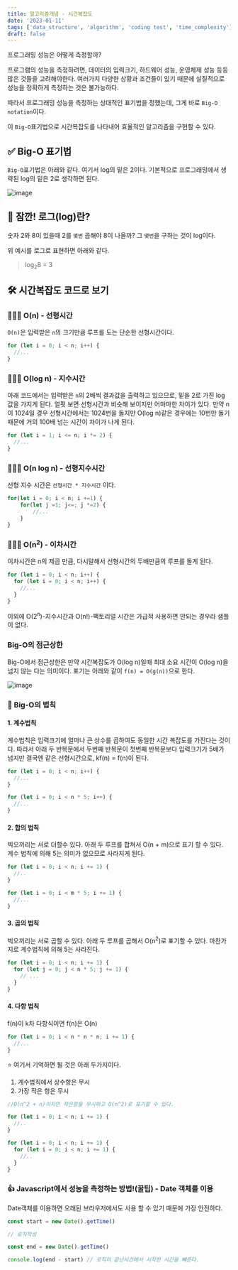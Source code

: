 ```yaml
---
title: 알고리즘개념 - 시간복잡도
date: '2023-01-11'
tags: ['data_structure', 'algorithm', 'coding test', 'time_complexity']
draft: false
---
```


프로그래밍 성능은 어떻게 측정할까?

프로그램의 성능을 측정하려면, 데이터의 입력크기, 하드웨어 성능, 운영체제 성능 등등 많은 것들을 고려해야한다. 여러가지 다양한 상황과 조건들이 있기 때문에 실질적으로 성능을 정확하게 측정하는 것은 불가능하다.

따라서 프로그래밍 성능을 측정하는 상대적인 표기법을 정했는데, 그게 바로 `Big-O notation`이다.

이 `Big-O`표기법으로 시간복잡도를 나타내어 효율적인 알고리즘을 구현할 수 있다.

## ✅ Big-O 표기법

`Big-O`표기법은 아래와 같다. 여기서 log의 밑은 2이다. 기본적으로 프로그래밍에서 생략된 log의 밑은 2로 생각하면 된다.

![image](https://user-images.githubusercontent.com/72537762/211775917-37e0ddb3-1a43-4e69-b1e9-5c7bab847ad9.png)

## 👋 잠깐! 로그(log)란?

숫자 2와 8이 있을때 2를 `몇번` 곱해야 8이 나올까? 그 `몇번`을 구하는 것이 log이다.

위 예시를 로그로 표현하면 아래와 같다.

> log<sub>2</sub>8 = 3

## 🛠 시간복잡도 코드로 보기

### 👷🏾‍♀️ O(n) - 선형시간

`O(n)`은 입력받은 `n`의 크기만큼 루프를 도는 단순한 선형시간이다.

```javascript
for (let i = 0; i < n; i++) {
  //...
}
```

### 👷🏾‍♀️ O(log n) - 지수시간

아래 코드에서는 입력받은 `n`의 2배씩 결과값을 출력하고 있으므로, 밑을 2로 가진 log 값을 가지게 된다.
얼핏 보면 선형시간과 비슷해 보이지만 어마마한 차이가 있다. 만약 n이 1024일 경우 선형시간에서는 1024번을 돌지만 O(log n)같은 경우에는 10번만 돌기 때문에 거의 100배 넘는 시간이 차이가 나게 된다.

```javascript
for (let i = 1; i <= n; i *= 2) {
  //...
}
```

### 👷🏾‍♀️ O(n log n) - 선형지수시간

선형 지수 시간은 `선형시간 * 지수시간` 이다.

```javascript
for(let i = 0; i < n; i +=1) {
	for(let j =1; j<=; j *=2) {
		//...
	}
}
```

### 👷🏾‍♀️ O(n<sup>2</sup>) - 이차시간

이차시간은 n의 제곱 만큼, 다시말해서 선형시간의 두배만큼의 루프를 돌게 된다.

```javascript
for (let i = 0; i < n; i++) {
  for (let i = 0; i < n; i++) {
    //...
  }
}
```

이외에 O(2<sup>n</sup>)-지수시간과 O(n!)-팩토리얼 시간은 가급적 사용하면 안되는 경우라 샘플이 없다.

### Big-O의 점근상한

Big-O에서 점근상한은 만약 시간복잡도가 O(log n)일때 최대 소요 시간이 O(log n)을 넘지 않는 다는 의미이다. 표기는 아래와 같이 `f(n) = O(g(n))`으로 한다.

![image](https://user-images.githubusercontent.com/72537762/211785386-f0ec4143-6fa1-424a-8800-84d159565381.png)

### 🧭 Big-O의 법칙

#### 1. 계수법칙

계수법칙은 입력크기에 얼마나 큰 상수를 곱하여도 동일한 시간 복잡도를 가진다는 것이다.
따라서 아래 두 반복문에서 두번째 반복문이 첫번째 반복문보다 입력크기가 5배가 넘지만
결국엔 같은 선형시간으로, kf(n) = f(n)이 된다.

```javascript
for (let i = 0; i < n; i++) {
  //...
}

for (let i = 0; i < n * 5; i++) {
  //...
}
```

#### 2. 합의 법칙

빅오끼리는 서로 더할수 있다. 아래 두 루프를 합쳐서 O(n + m)으로 표기 할 수 있다.
계수 법칙에 의해 5는 의미가 없으므로 사라지게 된다.

```javascript
for (let i = 0; i < n; i += 1) {
  //..
}

for (let i = 0; i < m * 5; i += 1) {
  //...
}
```

#### 3. 곱의 법칙

빅오끼리는 서로 곱할 수 있다. 아래 두 루프를 곱해서 O(n<sup>2</sup>)로 표기할 수 있다. 마찬가지로 계수법칙에 의해 5는 사라진다.

```javascript
for (let i = 0; i < n; i += 1) {
  for (let j = 0; j < n * 5; j += 1) {
    // ...
  }
}
```

#### 4. 다항 법칙

f(n)이 k차 다항식이면 f(n)은 O(n<sup></sup>)

```javascript
for (let i = 0; i < n * n * n; i += 1) {
  //...
}
```

⭐️ 여기서 기억하면 될 것은 아래 두가지이다.

1. 계수법칙에서 상수항은 무시
2. 가장 작은 항은 무시

```javascript
//O(n^2 + n)이지만 작은항을 무시하고 O(n^2)로 표기할 수 있다.

for (let i = 0; i < n; i += 1) {
  //..
}

for (let i = 0; i < n; i += 1) {
  for (let i = 0; i < n; i += 1) {
    //..
  }
}
```

### 👍 Javascript에서 성능을 측정하는 방법!(꿀팁) - Date 객체를 이용

Date객체를 이용하면 오래된 브라우저에서도 사용 할 수 있기 때문에 가장 안전하다.

```javascript
const start = new Date().getTime()

// 로직작성

const end = new Date().getTime()

console.log(end - start) // 로직이 끝난시간에서 시작한 시간을 뺴준다.
```
